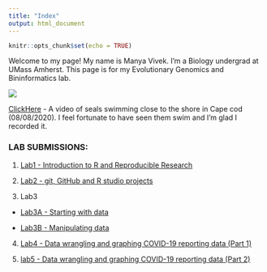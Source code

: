 ```yaml
---
title: "Index"
output: html_document
---
```


```r
knitr::opts_chunk$set(echo = TRUE)
```

Welcome to my page! My name is Manya Vivek. I'm a Biology undergrad at UMass Amherst. This page is for my Evolutionary Genomics and Bininformatics lab. 

![ ](IMG_1577.JPG) 



[ClickHere](Seals.mp4)
- A video of seals swimming close to the shore in Cape cod (08/08/2020). I feel fortunate to have seen them swim and I'm glad I recorded it. 


### LAB SUBMISSIONS: 

1.
[Lab1 - Introduction to R and Reproducible Research](Lab1_ManyaVivek.html)

2.
[Lab2 - git, GitHub and R studio projects](Lab2_ManyaVivek.html)

3. Lab3
- [Lab3A - Starting with data](Lab3A_ManyaVivek.html)

- [Lab3B - Manipulating data](Lab3B_ManyaVivek.html)

4. 
[Lab4 - Data wrangling and graphing COVID-19 reporting data (Part 1)](Lab4_ManyaVivek.html)

5. 
[lab5 - Data wrangling and graphing COVID-19 reporting data (Part 2)](Lab5_ManyaVivek.html)









